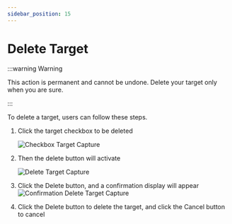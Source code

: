 ```yaml
---
sidebar_position: 15
---
```


# Delete Target

:::warning Warning

This action is permanent and cannot be undone. Delete your target only when you are   sure.

:::

To delete a target, users can follow these steps.
1. Click the target checkbox to be deleted

   ![Checkbox Target Capture](/img/capture/checkbox-target.png)
2. Then the delete button will activate

   ![Delete Target Capture](/img/capture/delete-target.png)
3. Click the Delete button, and a confirmation display will appear
   ![Confirmation Delete Target Capture](/img/capture/konfir-delete-targets.png)
4. Click the Delete button to delete the target, and click the Cancel button to cancel
